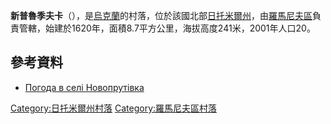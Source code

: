{{coord|50|18|47|N|28|4|5|E|scale:30000|display=title}}

'''新普魯季夫卡'''（{{lang-uk|Новопрутівка}}），是[[烏克蘭|烏克蘭]]的村落，位於該國北部[[日托米爾州|日托米爾州]]，由[[羅馬尼夫區|羅馬尼夫區]]負責管轄，始建於1620年，面積8.7平方公里，海拔高度241米，2001年人口20。

==參考資料==
* [http://weather.in.ua/ua/zhitomirskaja/17975 Погода в селі Новопрутівка] {{Wayback|url=http://weather.in.ua/ua/zhitomirskaja/17975 |date=20111219160143 }}

{{DEFAULTSORT:Новопрутівка}}
[[Category:日托米爾州村落|Category:日托米爾州村落]]
[[Category:羅馬尼夫區村落|Category:羅馬尼夫區村落]]


{{Zhytomyr-geo-stub}}